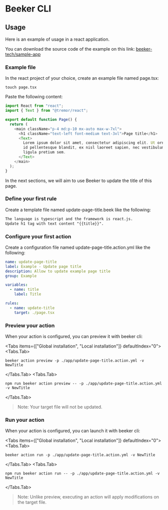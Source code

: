 
# Beeker CLI

## Usage

Here is an example of usage in a react application.

You can download the source code of the example on this link:
[beeker-tech/sample-app](https://github.com/beeker-tech/sample-app/tree/feature/update-page-title)

### Example file

In the react project of your choice, create an example file named page.tsx:

```console copy
touch page.tsx
```

Paste the following content:

```js filename="page.tsx" copy
import React from "react";
import { Text } from "@tremor/react";

export default function Page() {
  return (
    <main className="p-4 md:p-10 mx-auto max-w-7xl">
      <h1 className="text-left font-medium text-3xl">Page title</h1>
      <Text>
        Lorem ipsum dolor sit amet, consectetur adipiscing elit. Ut ornare, sem
        id pellentesque blandit, ex nisl laoreet sapien, nec vestibulum urna
        ligula pretium sem.
      </Text>
    </main>
  );
}
```

In the next sections, we will aim to use Beeker to update the title of this page.

### Define your first rule

Create a template file named update-page-title.beek like the following:

```txt filename="update-page-title.beek" copy
The language is typescript and the framework is react.js.
Update h1 tag with text content "{{title}}".
```

### Configure your first action

Create a configuration file named update-page-title.action.yml like the following:

```yml filename="update-page-title.action.yml" copy
name: update-page-title
label: Example - Update page title
description: Allow to update example page title
group: Example

variables:
  - name: title
    label: Title

rules:
  - name: update-title
    target: ./page.tsx
```

### Preview your action

When your action is configured, you can preview it with beeker cli:

<Tabs items={["Global installation", "Local installation"]} defaultIndex="0">
  <Tabs.Tab>

```console copy
beeker action preview -p ./app/update-page-title.action.yml -v NewTitle
```

  </Tabs.Tab>
    <Tabs.Tab>

```console copy
npm run beeker action preview -- -p ./app/update-page-title.action.yml -v NewTitle
```

  </Tabs.Tab>
</Tabs>

<Steps>

</Steps>

> Note: Your target file will not be updated.

### Run your action

When your action is configured, you can launch it with beeker cli:

<Tabs items={["Global installation", "Local installation"]} defaultIndex="0">
  <Tabs.Tab>

```console copy
beeker action run -p ./app/update-page-title.action.yml -v NewTitle
```

  </Tabs.Tab>
    <Tabs.Tab>

```console copy
npm run beeker action run -- -p ./app/update-page-title.action.yml -v NewTitle
```

  </Tabs.Tab>
</Tabs>

<Steps>

</Steps>

> Note: Unlike preview, executing an action will apply modifications on the target file.
